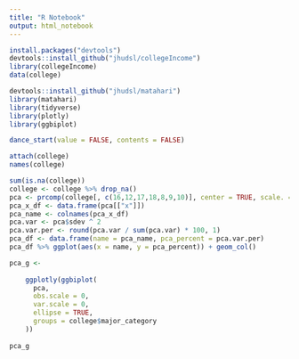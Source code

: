 ```yaml
---
title: "R Notebook"
output: html_notebook
---
```

```r
install.packages("devtools")
devtools::install_github("jhudsl/collegeIncome")
library(collegeIncome)
data(college)
```
```r
devtools::install_github("jhudsl/matahari")
library(matahari)
library(tidyverse)
library(plotly)
library(ggbiplot)
```

```r
dance_start(value = FALSE, contents = FALSE)
```

```r
attach(college)
names(college)
```


```r
sum(is.na(college))
college <- college %>% drop_na()
pca <- prcomp(college[, c(16,12,17,18,8,9,10)], center = TRUE, scale. = TRUE)
pca_x_df <- data.frame(pca[["x"]])
pca_name <- colnames(pca_x_df)
pca.var <- pca$sdev ^ 2
pca.var.per <- round(pca.var / sum(pca.var) * 100, 1)
pca_df <- data.frame(name = pca_name, pca_percent = pca.var.per)
pca_df %>% ggplot(aes(x = name, y = pca_percent)) + geom_col()
```


```r
pca_g <-
  
    ggplotly(ggbiplot(
      pca,
      obs.scale = 0,
      var.scale = 0,
      ellipse = TRUE,
      groups = college$major_category
    ))
  
pca_g
```



